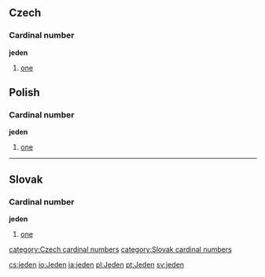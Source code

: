 == Czech ==
=== Cardinal number ===
'''jeden'''
#[[one]]

== Polish ==
=== Cardinal number ===
'''jeden'''
#[[one]]

----

== Slovak ==
=== Cardinal number ===
'''jeden'''
#[[one]]

[[category:Czech cardinal numbers]]
[[category:Slovak cardinal numbers]]

[[cs:jeden]]
[[io:Jeden]]
[[ja:jeden]]
[[pl:Jeden]]
[[pt:Jeden]]
[[sv:jeden]]